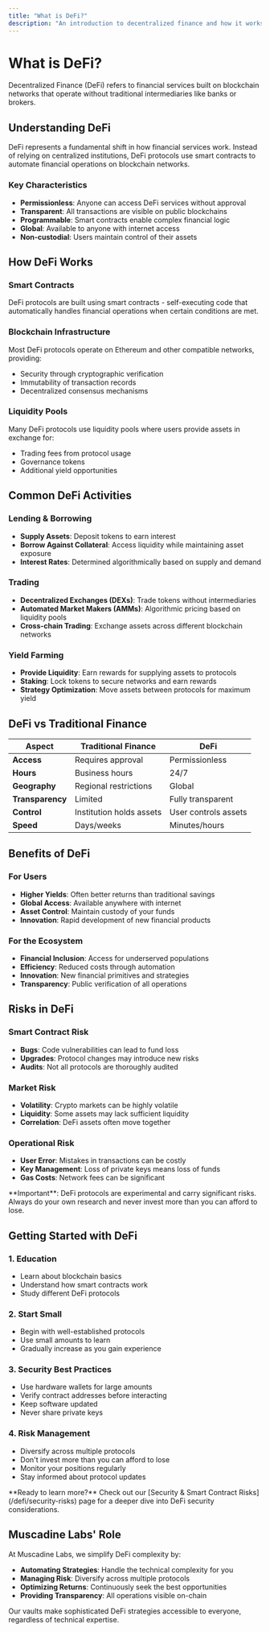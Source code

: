 ```yaml
---
title: "What is DeFi?"
description: "An introduction to decentralized finance and how it works."
---
```


# What is DeFi?

<Glossary term="DeFi">Decentralized Finance (DeFi) refers to financial services built on blockchain networks that operate without traditional intermediaries like banks or brokers.</Glossary>

## Understanding DeFi

DeFi represents a fundamental shift in how financial services work. Instead of relying on centralized institutions, DeFi protocols use smart contracts to automate financial operations on blockchain networks.

### Key Characteristics

- **Permissionless**: Anyone can access DeFi services without approval
- **Transparent**: All transactions are visible on public blockchains
- **Programmable**: Smart contracts enable complex financial logic
- **Global**: Available to anyone with internet access
- **Non-custodial**: Users maintain control of their assets

## How DeFi Works

### Smart Contracts
DeFi protocols are built using smart contracts - self-executing code that automatically handles financial operations when certain conditions are met.

### Blockchain Infrastructure
Most DeFi protocols operate on Ethereum and other compatible networks, providing:
- Security through cryptographic verification
- Immutability of transaction records
- Decentralized consensus mechanisms

### Liquidity Pools
Many DeFi protocols use liquidity pools where users provide assets in exchange for:
- Trading fees from protocol usage
- Governance tokens
- Additional yield opportunities

## Common DeFi Activities

### Lending & Borrowing
- **Supply Assets**: Deposit tokens to earn interest
- **Borrow Against Collateral**: Access liquidity while maintaining asset exposure
- **Interest Rates**: Determined algorithmically based on supply and demand

### Trading
- **Decentralized Exchanges (DEXs)**: Trade tokens without intermediaries
- **Automated Market Makers (AMMs)**: Algorithmic pricing based on liquidity pools
- **Cross-chain Trading**: Exchange assets across different blockchain networks

### Yield Farming
- **Provide Liquidity**: Earn rewards for supplying assets to protocols
- **Staking**: Lock tokens to secure networks and earn rewards
- **Strategy Optimization**: Move assets between protocols for maximum yield

## DeFi vs Traditional Finance

| Aspect | Traditional Finance | DeFi |
|--------|-------------------|------|
| **Access** | Requires approval | Permissionless |
| **Hours** | Business hours | 24/7 |
| **Geography** | Regional restrictions | Global |
| **Transparency** | Limited | Fully transparent |
| **Control** | Institution holds assets | User controls assets |
| **Speed** | Days/weeks | Minutes/hours |

## Benefits of DeFi

### For Users
- **Higher Yields**: Often better returns than traditional savings
- **Global Access**: Available anywhere with internet
- **Asset Control**: Maintain custody of your funds
- **Innovation**: Rapid development of new financial products

### For the Ecosystem
- **Financial Inclusion**: Access for underserved populations
- **Efficiency**: Reduced costs through automation
- **Innovation**: New financial primitives and strategies
- **Transparency**: Public verification of all operations

## Risks in DeFi

### Smart Contract Risk
- **Bugs**: Code vulnerabilities can lead to fund loss
- **Upgrades**: Protocol changes may introduce new risks
- **Audits**: Not all protocols are thoroughly audited

### Market Risk
- **Volatility**: Crypto markets can be highly volatile
- **Liquidity**: Some assets may lack sufficient liquidity
- **Correlation**: DeFi assets often move together

### Operational Risk
- **User Error**: Mistakes in transactions can be costly
- **Key Management**: Loss of private keys means loss of funds
- **Gas Costs**: Network fees can be significant

<Callout type="warning">
**Important**: DeFi protocols are experimental and carry significant risks. Always do your own research and never invest more than you can afford to lose.
</Callout>

## Getting Started with DeFi

### 1. Education
- Learn about blockchain basics
- Understand how smart contracts work
- Study different DeFi protocols

### 2. Start Small
- Begin with well-established protocols
- Use small amounts to learn
- Gradually increase as you gain experience

### 3. Security Best Practices
- Use hardware wallets for large amounts
- Verify contract addresses before interacting
- Keep software updated
- Never share private keys

### 4. Risk Management
- Diversify across multiple protocols
- Don't invest more than you can afford to lose
- Monitor your positions regularly
- Stay informed about protocol updates

<Callout type="info">
**Ready to learn more?** Check out our [Security & Smart Contract Risks](/defi/security-risks) page for a deeper dive into DeFi security considerations.
</Callout>

## Muscadine Labs' Role

At Muscadine Labs, we simplify DeFi complexity by:

- **Automating Strategies**: Handle the technical complexity for you
- **Managing Risk**: Diversify across multiple protocols
- **Optimizing Returns**: Continuously seek the best opportunities
- **Providing Transparency**: All operations visible on-chain

Our vaults make sophisticated DeFi strategies accessible to everyone, regardless of technical expertise.
